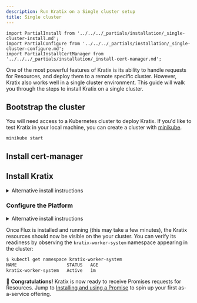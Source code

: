```yaml
---
description: Run Kratix on a Single cluster setup
title: Single cluster
---
```


```mdx-code-block
import PartialInstall from '../../../_partials/installation/_single-cluster-install.md';
import PartialConfigure from '../../../_partials/installation/_single-cluster-configure.md';
import PartialInstallCertManager from '../../../_partials/installation/_install-cert-manager.md';
```

One of the most powerful features of Kratix is its ability to handle requests
for Resources, and deploy them to a remote specific cluster. However, Kratix
also works well in a single cluster environment. This guide will walk you
through the steps to install Kratix on a single cluster.

## Bootstrap the cluster

You will need access to a Kubernetes cluster to deploy Kratix. If you'd like to test Kratix in your local machine, you can create a cluster with [minikube](https://minikube.sigs.k8s.io/docs/start/).

```
minikube start
```

## Install cert-manager

<PartialInstallCertManager />

## Install Kratix

<PartialInstall />

<details>
  <summary>Alternative install instructions</summary>

To install Kratix and MinIO separately, run the commands below:

```bash
# Install Kratix
kubectl apply --filename https://raw.githubusercontent.com/syntasso/kratix/main/distribution/kratix.yaml

# Install MinIO
kubectl apply --filename https://raw.githubusercontent.com/syntasso/kratix/main/hack/platform/minio-install.yaml

# Install Flux
kubectl apply --filename https://raw.githubusercontent.com/syntasso/kratix/main/hack/destination/gitops-tk-install.yaml
```

</details>

### Configure the Platform

<PartialConfigure />

<details>
  <summary>Alternative install instructions</summary>

To register the minikube cluster as a Kratix Destination, run the command below:

```bash
kubectl apply --filename https://raw.githubusercontent.com/syntasso/kratix/main/config/samples/platform_v1alpha1_bucketstatestore.yaml
kubectl apply --filename https://raw.githubusercontent.com/syntasso/kratix/main/config/samples/platform_v1alpha1_worker.yaml
```

You can then install and configure Flux with the commands below:

```bash
# Install the GitOps toolkit
kubectl apply --filename https://raw.githubusercontent.com/syntasso/kratix/main/hack/destination/gitops-tk-resources-single-cluster.yaml
```

</details>

Once Flux is installed and running (this may take a few minutes), the Kratix resources should now be visible on the your cluster. You can verify its readiness by observing the `kratix-worker-system` namespace appearing in the cluster:

```bash
$ kubectl get namespace kratix-worker-system
NAME                   STATUS   AGE
kratix-worker-system   Active   1m
```

🎉   **Congratulations!** Kratix is now ready to receive Promises requests for Resources. Jump to [Installing and using a Promise](../installing-a-promise) to spin up your first as-a-service offering.
